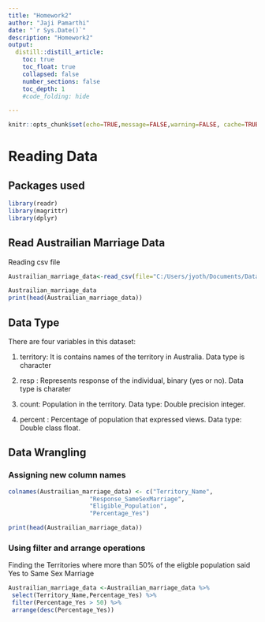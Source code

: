 ```yaml
---
title: "Homework2"
author: "Jaji Pamarthi"
date: "`r Sys.Date()`"
description: "Homework2"
output:
  distill::distill_article:
    toc: true
    toc_float: true
    collapsed: false
    number_sections: false
    toc_depth: 1
    #code_folding: hide

---
```


```r
knitr::opts_chunk$set(echo=TRUE,message=FALSE,warning=FALSE, cache=TRUE)
```


# Reading Data 

## Packages used

```r
library(readr)
library(magrittr)
library(dplyr)
```

## Read Austrailian Marriage Data 

Reading csv file
```r
Austrailian_marriage_data<-read_csv(file="C:/Users/jyoth/Documents/Data/australian_marriage_tidy - australian_marriage_tidy.csv")

Austrailian_marriage_data
print(head(Austrailian_marriage_data))

```
## Data Type

There are four variables in this dataset: 

1. territory: It is contains names of the territory in Australia. Data type is character 

2. resp : Represents response of the individual, binary (yes or no). Data type is charater

3. count: Population in the territory. Data type: Double precision integer.

4. percent : Percentage of population that expressed views. Data type: Double class float.

## Data Wrangling 

### Assigning new column names

```r
colnames(Austrailian_marriage_data) <- c("Territory_Name",
                       "Response_SameSexMarriage",
                       "Eligible_Population",
                       "Percentage_Yes")

print(head(Austrailian_marriage_data))
```
### Using filter and arrange operations

Finding the Territories where more than 50% of the eligble population said Yes to Same Sex Marriage
```r
Austrailian_marriage_data <-Austrailian_marriage_data %>%
 select(Territory_Name,Percentage_Yes) %>%
 filter(Percentage_Yes > 50) %>%
 arrange(desc(Percentage_Yes))
 
```
